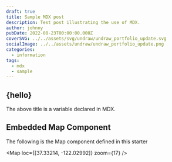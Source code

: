 ```yaml
---
draft: true
title: Sample MDX post
description: Test post illustrating the use of MDX.
author: johnny
pubDate: 2022-08-23T00:00:00.000Z
coverSVG: ../../assets/svg/undraw/undraw_portfolio_update.svg
socialImage: ../../assets/undraw/undraw_portfolio_update.png
categories:
  - information
tags:
  - mdx
  - sample
---
```




## {hello}

The above title is a variable declared in MDX.

## Embedded Map Component

The following is the Map component defined in this starter

<Map loc={[37.33214, -122.02992]} zoom={17} />
